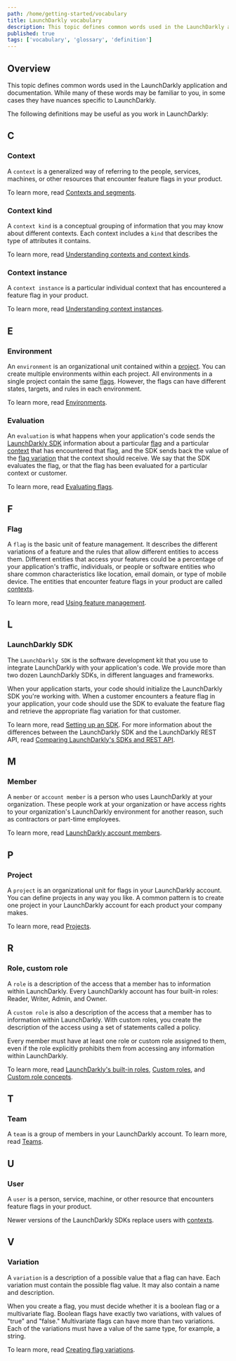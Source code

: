```yaml
---
path: /home/getting-started/vocabulary
title: LaunchDarkly vocabulary
description: This topic defines common words used in the LaunchDarkly application and documentation.
published: true
tags: ['vocabulary', 'glossary', 'definition']
---
```


## Overview

This topic defines common words used in the LaunchDarkly application and documentation. While many of these words may be familiar to you, in some cases they have nuances specific to LaunchDarkly.

The following definitions may be useful as you work in LaunchDarkly:


## C

### Context

A `context` is a generalized way of referring to the people, services, machines, or other resources that encounter feature flags in your product.

To learn more, read [Contexts and segments](/home/contexts).

### Context kind

A `context kind` is a conceptual grouping of information that you may know about different contexts. Each context includes a `kind` that describes the type of attributes it contains.

To learn more, read [Understanding contexts and context kinds](/home/contexts#understanding-contexts-and-context-kinds).

### Context instance

A `context instance` is a particular individual context that has encountered a feature flag in your product.

To learn more, read [Understanding context instances](/home/contexts#understanding-context-instances).

## E

### Environment

An `environment` is an organizational unit contained within a [project](#project). You can create multiple environments within each project. All environments in a single project contain the same [flags](#flag). However, the flags can have different states, targets, and rules in each environment.

To learn more, read [Environments](/home/organize/environments).

### Evaluation

An `evaluation` is what happens when your application's code sends the [LaunchDarkly SDK](#launchdarkly-sdk) information about a particular [flag](#flag) and a particular [context](#context) that has encountered that flag, and the SDK sends back the value of the [flag variation](#variation) that the context should receive. We say that the SDK evaluates the flag, or that the flag has been evaluated for a particular context or customer.

To learn more, read [Evaluating flags](/sdk/features/evaluating).


## F

### Flag

A `flag` is the basic unit of feature management. It describes the different variations of a feature and the rules that allow different entities to access them. Different entities that access your features could be a percentage of your application's traffic, individuals, or people or software entities who share common characteristics like location, email domain, or type of mobile device. The entities that encounter feature flags in your product are called [contexts](#context).

To learn more, read [Using feature management](/home/getting-started#using-feature-management).

## L

### LaunchDarkly SDK

The `LaunchDarkly SDK` is the software development kit that you use to integrate LaunchDarkly with your application's code. We provide more than two dozen LaunchDarkly SDKs, in different languages and frameworks.

When your application starts, your code should initialize the LaunchDarkly SDK you're working with. When a customer encounters a feature flag in your application, your code should use the SDK to evaluate the feature flag and retrieve the appropriate flag variation for that customer.

To learn more, read [Setting up an SDK](/home/getting-started/setting-up). For more information about the differences between the LaunchDarkly SDK and the LaunchDarkly REST API, read [Comparing LaunchDarkly's SDKs and REST API](/guide/api/comparing-sdk-rest-api).

## M

### Member

A `member` or `account member` is a person who uses LaunchDarkly at your organization. These people work at your organization or have access rights to your organization's LaunchDarkly environment for another reason, such as contractors or part-time employees.

To learn more, read [LaunchDarkly account members](/home/members/managing).

## P

### Project

A `project` is an organizational unit for flags in your LaunchDarkly account. You can define projects in any way you like. A common pattern is to create one project in your LaunchDarkly account for each product your company makes.

To learn more, read [Projects](/home/organize/projects).

## R

### Role, custom role

A `role` is a description of the access that a member has to information within LaunchDarkly. Every LaunchDarkly account has four built-in roles: Reader, Writer, Admin, and Owner.

A `custom role` is also a description of the access that a member has to information within LaunchDarkly. With custom roles, you create the description of the access using a set of statements called a policy.

Every member must have at least one role or custom role assigned to them, even if the role explicitly prohibits them from accessing any information within LaunchDarkly.

To learn more, read [LaunchDarkly's built-in roles](/home/members/built-in-roles), [Custom roles](/home/members/custom-roles), and [Custom role concepts](/home/members/role-concepts).

## T

### Team

A `team` is a group of members in your LaunchDarkly account. To learn more, read [Teams](/home/teams).

## U

### User

A `user` is a person, service, machine, or other resource that encounters feature flags in your product.

Newer versions of the LaunchDarkly SDKs replace users with [contexts](#context).

## V

### Variation

A `variation` is a description of a possible value that a flag can have. Each variation must contain the possible flag value. It may also contain a name and description.

When you create a flag, you must decide whether it is a boolean flag or a multivariate flag. Boolean flags have exactly two variations, with values of "true" and "false." Multivariate flags can have more than two variations. Each of the variations must have a value of the same type, for example, a string.

To learn more, read [Creating flag variations](/home/flags/variations).
